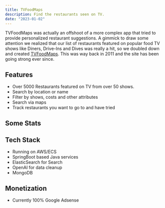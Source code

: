 ```yaml
---
title: TVFoodMaps
description: Find the restaurants seen on TV.
date: "2023-01-02"
---
```


TVFoodMaps was actually an offshoot of a more complex app that tried to provide personalized restaurant suggestions.
A gimmick to draw some attention we realized that our list of restaurants featured on popular food TV shows like
Diners, Drive-Ins and Dives was really a hit, so we doubled down and created [TVFoodMaps](https://www.TVFoodMaps.com). 
This was way back in 2011 and the site has been going strong ever since.

## Features
* Over 5000 Restaurants featured on TV from over 50 shows.
* Search by location or name
* Filter by shows, costs and other attributes
* Search via maps 
* Track restaurants you want to go to and have tried

## Some Stats


## Tech Stack
* Running on AWS/ECS
* SpringBoot based Java services
* ElasticSearch for Search
* OpenAI for data cleanup
* MongoDB

## Monetization
* Currently 100% Google Adsense



